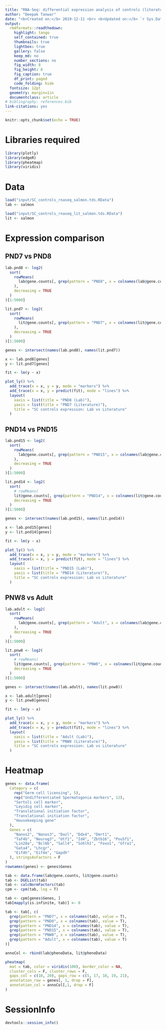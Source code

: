 ```yaml
---
title: "RNA-Seq: differential expression analysis of controls (literature)"
author: "Deepak Tanwar"
date: "<b>Created on:</b> 2019-12-11 <br> <b>Updated on:</b> `r Sys.Date()`"
output:
  rmdformats::readthedown:
    highlight: tango
    self_contained: true
    thumbnails: true
    lightbox: true
    gallery: false
    keep_md: no
    number_sections: no
    fig_width: 8
    fig_height: 8
    fig_caption: true
    df_print: paged
    code_folding: hide
  fontsize: 12pt
  geometry: margin=1in
  documentclass: article
# bibliography: references.bib
link-citations: yes
---
```


```r
knitr::opts_chunk$set(echo = TRUE)
```

# Libraries required
```r
library(plotly)
library(edgeR)
library(pheatmap)
library(viridis)
```


# Data
```r
load("input/SC_controls_rnaseq_salmon.tds.RData")
lab <- salmon

load("input/SC_controls_rnaseq_lit_salmon.tds.RData")
lit <- salmon
```

# Expression comparison

## PND7 vs PND8
```r
lab.pnd8 <- log2(
  sort(
    rowMeans(
      lab@gene.counts[, grep(pattern = "PND8", x = colnames(lab@gene.counts), value = T)]
    ),
    decreasing = TRUE
  )
)[1:5000]

lit.pnd7 <- log2(
  sort(
    rowMeans(
      lit@gene.counts[, grep(pattern = "PND7", x = colnames(lit@gene.counts), value = T)]
    ),
    decreasing = TRUE
  )
)[1:5000]

genes <- intersect(names(lab.pnd8), names(lit.pnd7))

x <- lab.pnd8[genes]
y <- lit.pnd7[genes]

fit <- lm(y ~ x)

plot_ly() %>%
  add_trace(x = x, y = y, mode = "markers") %>%
  add_trace(x = x, y = predict(fit), mode = "lines") %>%
  layout(
    xaxis = list(title = "PND8 (Lab)"),
    yaxis = list(title = "PND7 (Literature)"),
    title = "SC controls expression: Lab vs Literature"
  )
```


## PND14 vs PND15
```r
lab.pnd15 <- log2(
  sort(
    rowMeans(
      lab@gene.counts[, grep(pattern = "PND15", x = colnames(lab@gene.counts), value = T)]
    ),
    decreasing = TRUE
  )
)[1:5000]

lit.pnd14 <- log2(
  sort(
    # rowMeans(
    lit@gene.counts[, grep(pattern = "PND14", x = colnames(lit@gene.counts), value = T)],
    decreasing = TRUE
  )
)[1:5000]

genes <- intersect(names(lab.pnd15), names(lit.pnd14))

x <- lab.pnd15[genes]
y <- lit.pnd14[genes]

fit <- lm(y ~ x)

plot_ly() %>%
  add_trace(x = x, y = y, mode = "markers") %>%
  add_trace(x = x, y = predict(fit), mode = "lines") %>%
  layout(
    xaxis = list(title = "PND15 (Lab)"),
    yaxis = list(title = "PND14 (Literature)"),
    title = "SC controls expression: Lab vs Literature"
  )
```


## PNW8 vs Adult
```r
lab.adult <- log2(
  sort(
    rowMeans(
      lab@gene.counts[, grep(pattern = "Adult", x = colnames(lab@gene.counts), value = T)]
    ),
    decreasing = TRUE
  )
)[1:5000]

lit.pnw8 <- log2(
  sort(
    # rowMeans(
    lit@gene.counts[, grep(pattern = "PNW8", x = colnames(lit@gene.counts), value = T)],
    decreasing = TRUE
  )
)[1:5000]

genes <- intersect(names(lab.adult), names(lit.pnw8))

x <- lab.adult[genes]
y <- lit.pnw8[genes]

fit <- lm(y ~ x)

plot_ly() %>%
  add_trace(x = x, y = y, mode = "markers") %>%
  add_trace(x = x, y = predict(fit), mode = "lines") %>%
  layout(
    xaxis = list(title = "Adult (Lab)"),
    yaxis = list(title = "PNW8 (Literature)"),
    title = "SC controls expression: Lab vs Literature"
  )
```


# Heatmap
```r
genes <- data.frame(
  Category = c(
    rep("Germ cell licensing", 5),
    rep("Undifferentiated Spermatogonia markers", 12),
    "Sertoli cell marker",
    "Leyidig cell marker",
    "Translational initiation factor",
    "Translational initiation factor",
    "Housekeeping gene"
  ),
  Genes = c(
    "Nanos2", "Nanos3", "Dazl", "Ddx4", "Dmrt1",
    "Taf4b", "Neurog3", "Utf1", "Id4", "Zbtb16", "Pou5f1",
    "Lin28a", "Bcl6b", "Sall4", "Sohlh1", "Foxo1", "Gfra1",
    "Gata4", "Lhcgr",
    "Eif4h", "Eif4e", "Gapdh"
  ), stringsAsFactors = F
)
rownames(genes) <- genes$Genes

tab <- data.frame(lab@gene.counts, lit@gene.counts)
tab <- DGEList(tab)
tab <- calcNormFactors(tab)
cpm <- cpm(tab, log = T)

tab <- cpm[genes$Genes, ]
tab[mapply(is.infinite, tab)] <- 0

tab <- tab[, c(
  grep(pattern = "PND7", x = colnames(tab), value = T),
  grep(pattern = "PND8", x = colnames(tab), value = T),
  grep(pattern = "PND14", x = colnames(tab), value = T),
  grep(pattern = "PND15", x = colnames(tab), value = T),
  grep(pattern = "PNW8", x = colnames(tab), value = T),
  grep(pattern = "Adult", x = colnames(tab), value = T)
)]

annoCol <- rbind(lab@phenoData, lit@phenoData)

pheatmap(
  mat = tab, color = viridis(100), border_color = NA,
  cluster_cols = F, cluster_rows = F,
  gaps_col = c(10, 20), gaps_row = c(5, 17, 18, 19, 21),
  annotation_row = genes[, 1, drop = F],
  annotation_col = annoCol[,1, drop = F]
)
```


# SessionInfo
```r
devtools::session_info()
```